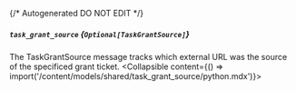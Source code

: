 {/* Autogenerated DO NOT EDIT  */}

##### `task_grant_source` *{`Optional[TaskGrantSource]`}*
The TaskGrantSource message tracks which external URL was the source of the specificed grant ticket.
<Collapsible content={() => import('/content/models/shared/task_grant_source/python.mdx')}>
</Collapsible>

